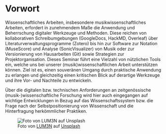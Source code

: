# Vorwort {.unnumbered}


Wissenschaftliches Arbeiten, insbesondere musikwissenschaftliches Arbeiten, 
erfordert in zunehmendem Maße die Anwendung und Beherrschung digitaler Werkzeuge und Methoden. 
Diese reichen von kollaborativen Schreibumgebungen (GoogleDocs, HackMD, Overleaf) über 
Literaturverwaltungsprogramme (Zotero) bis hin zur Software zur Notation (MuseScore) und 
Analyse (SonicVisualizer) von Musik oder zur Versionierung von Hausarbeiten (Git) sowie Strategien 
zur Projektorganisation. Dieses Seminar führt eine Vielzahl von nützlichen Tools ein, 
welche uns bei unserer (musik)wissenschaftlichen Arbeit unterstützen können. Ziel ist es, 
einen souveränen Umgang durch praktische Anwendung zu erlangen und gleichzeitig einen 
kritischen Blick auf derartige Werkzeuge und ihre Vor- und Nachteile zu entwickeln. 

Über die digitalen bzw. technischen Anforderungen an zeitgenössische (musik-)wissenschaftliche Forschung
wird hier auch eingegangen auf wichtige Entwicklungen in Bezug auf das Wissenschaftssystem bzw.
die Frage nach der Selbstpositionierung von Wissenschaft und die Hinterfragung herkömmlicher Praktiken.

![Foto von <a href="https://unsplash.com/@lum3n?utm_source=unsplash&utm_medium=referral&utm_content=creditCopyText">LUM3N</a> auf <a href="https://unsplash.com/de/fotos/-RBuQ2PK_L8?utm_source=unsplash&utm_medium=referral&utm_content=creditCopyText">Unsplash</a>
  ](img/lum3n--RBuQ2PK_L8-unsplash.jpg)
